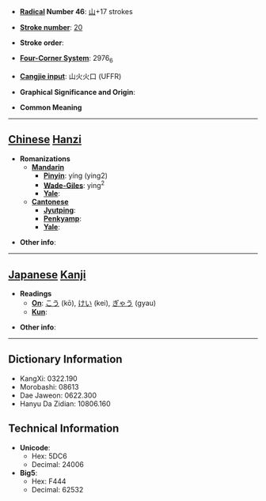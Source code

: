 * '''[[Wiktionary:Chinese radical index| Radical]] Number 46''': [[Wiktionary:Chinese radical index 山|山]]+17 strokes

* '''[[Wiktionary:Chinese total strokes index|Stroke number]]''': [[Wiktionary:Chinese total strokes index 20|20]]

* '''Stroke order''': 

* '''[[Wiktionary:Chinese four corner index|Four-Corner System]]''': 2976<sub>6</sub>

* '''[[Wiktionary:Chinese Cangjie index|Cangjie input]]''': 山火火口 (UFFR)

* '''Graphical Significance and Origin''': 

* '''Common Meaning'''

----

== [[Chinese]] [[Hanzi]] ==

* '''Romanizations'''
** '''[[Mandarin]]'''
*** '''[[Pinyin]]''': yíng (ying2)
*** '''[[Wade-Giles]]''': ying<sup>2</sup>
*** '''[[Yale]]''': 
** '''[[Cantonese]]'''
*** '''[[Jyutping]]''':
*** '''[[Penkyamp]]''': 
*** '''[[Yale]]''': 

* '''Other info''': 

----

== [[Japanese]] [[Kanji]] ==

* '''Readings'''
** '''[[On]]''': [[こう]] (kō), [[けい]] (kei), [[ぎゃう]] (gyau)
** '''[[Kun]]''': 

* '''Other info''':  

----

== Dictionary Information ==

* KangXi: 0322.190
* Morobashi: 08613
* Dae Jaweon: 0622.300
* Hanyu Da Zidian: 10806.160

== Technical Information ==

* '''Unicode''':
** Hex: 5DC6
** Decimal: 24006
* '''Big5''':
** Hex: F444
** Decimal: 62532